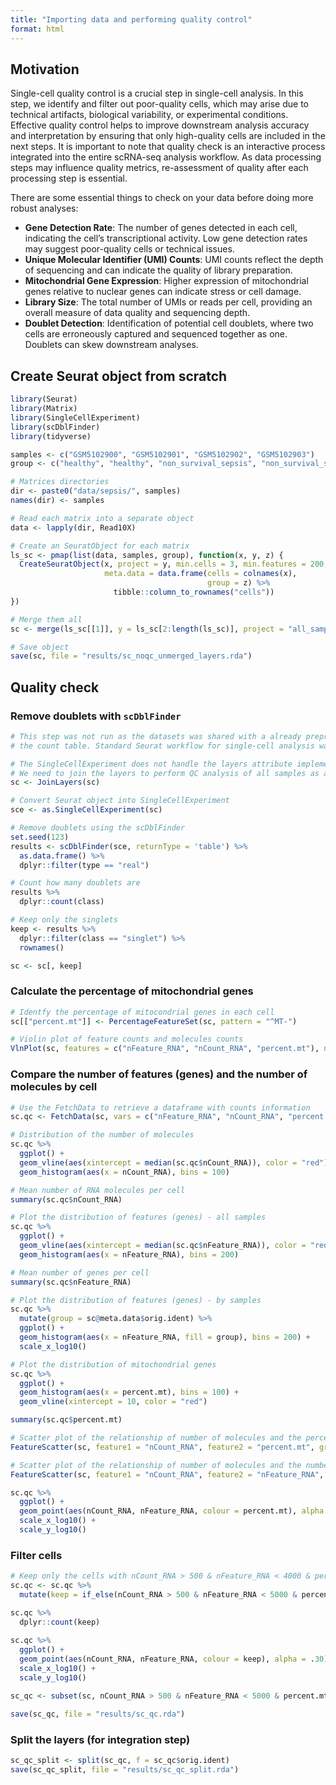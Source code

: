 ```yaml
---
title: "Importing data and performing quality control"
format: html
---
```


## Motivation

Single-cell quality control is a crucial step in single-cell analysis. In this step, we identify and filter out poor-quality cells, which may arise due to technical artifacts, biological variability, or experimental conditions. Effective quality control helps to improve downstream analysis accuracy and interpretation by ensuring that only high-quality cells are included in the next steps. It is important to note that quality check is an interactive process integrated into the entire scRNA-seq analysis workflow. As data processing steps may influence quality metrics, re-assessment of quality after each processing step is essential.

There are some essential things to check on your data before doing more robust analyses:

 - **Gene Detection Rate**: The number of genes detected in each cell, indicating the cell's transcriptional activity. Low gene detection rates may suggest poor-quality cells or technical issues.
 - **Unique Molecular Identifier (UMI) Counts**: UMI counts reflect the depth of sequencing and can indicate the quality of library preparation.
 - **Mitochondrial Gene Expression**: Higher expression of mitochondrial genes relative to nuclear genes can indicate stress or cell damage.
 - **Library Size**: The total number of UMIs or reads per cell, providing an overall measure of data quality and sequencing depth.
 - **Doublet Detection**: Identification of potential cell doublets, where two cells are erroneously captured and sequenced together as one. Doublets can skew downstream analyses.

## Create Seurat object from scratch

```r
library(Seurat)
library(Matrix)
library(SingleCellExperiment)
library(scDblFinder)
library(tidyverse)
```

```r
samples <- c("GSM5102900", "GSM5102901", "GSM5102902", "GSM5102903")
group <- c("healthy", "healthy", "non_survival_sepsis", "non_survival_sepsis")

# Matrices directories
dir <- paste0("data/sepsis/", samples)
names(dir) <- samples

# Read each matrix into a separate object
data <- lapply(dir, Read10X)

# Create an SeuratObject for each matrix
ls_sc <- pmap(list(data, samples, group), function(x, y, z) {
  CreateSeuratObject(x, project = y, min.cells = 3, min.features = 200, 
                     meta.data = data.frame(cells = colnames(x), 
                                            group = z) %>%
                       tibble::column_to_rownames("cells"))
})

# Merge them all
sc <- merge(ls_sc[[1]], y = ls_sc[2:length(ls_sc)], project = "all_samples")

# Save object
save(sc, file = "results/sc_noqc_unmerged_layers.rda")
```

## Quality check

### Remove doublets with `scDblFinder`

```r
# This step was not run as the datasets was shared with a already preprocessed version of
# the count table. Standard Seurat workflow for single-cell analysis was performed. 

# The SingleCellExperiment does not handle the layers attribute implemented on Seurat v5. 
# We need to join the layers to perform QC analysis of all samples as a whole
sc <- JoinLayers(sc)

# Convert Seurat object into SingleCellExperiment
sce <- as.SingleCellExperiment(sc)

# Remove doublets using the scDblFinder
set.seed(123)
results <- scDblFinder(sce, returnType = 'table') %>% 
  as.data.frame() %>%
  dplyr::filter(type == "real")

# Count how many doublets are
results %>% 
  dplyr::count(class)

# Keep only the singlets
keep <- results %>% 
  dplyr::filter(class == "singlet") %>% 
  rownames()

sc <- sc[, keep]
```

### Calculate the percentage of mitochondrial genes

```r
# Identfy the percentage of mitocondrial genes in each cell
sc[["percent.mt"]] <- PercentageFeatureSet(sc, pattern = "^MT-")

# Violin plot of feature counts and molecules counts
VlnPlot(sc, features = c("nFeature_RNA", "nCount_RNA", "percent.mt"), ncol = 3)
```

### Compare the number of features (genes) and the number of molecules by cell

```r
# Use the FetchData to retrieve a dataframe with counts information
sc.qc <- FetchData(sc, vars = c("nFeature_RNA", "nCount_RNA", "percent.mt"))

# Distribution of the number of molecules
sc.qc %>%
  ggplot() +
  geom_vline(aes(xintercept = median(sc.qc$nCount_RNA)), color = "red") +
  geom_histogram(aes(x = nCount_RNA), bins = 100)

# Mean number of RNA molecules per cell
summary(sc.qc$nCount_RNA)

# Plot the distribution of features (genes) - all samples
sc.qc %>%
  ggplot() +
  geom_vline(aes(xintercept = median(sc.qc$nFeature_RNA)), color = "red") +
  geom_histogram(aes(x = nFeature_RNA), bins = 200)

# Mean number of genes per cell
summary(sc.qc$nFeature_RNA)

# Plot the distribution of features (genes) - by samples
sc.qc %>%
  mutate(group = sc@meta.data$orig.ident) %>% 
  ggplot() +
  geom_histogram(aes(x = nFeature_RNA, fill = group), bins = 200) +
  scale_x_log10()

# Plot the distribution of mitochondrial genes 
sc.qc %>%
  ggplot() +
  geom_histogram(aes(x = percent.mt), bins = 100) +
  geom_vline(xintercept = 10, color = "red")

summary(sc.qc$percent.mt)

# Scatter plot of the relationship of number of molecules and the percent of MT genes
FeatureScatter(sc, feature1 = "nCount_RNA", feature2 = "percent.mt", group.by = "orig.ident")

# Scatter plot of the relationship of number of molecules and the number of features
FeatureScatter(sc, feature1 = "nCount_RNA", feature2 = "nFeature_RNA", group.by = "orig.ident")

sc.qc %>%
  ggplot() +
  geom_point(aes(nCount_RNA, nFeature_RNA, colour = percent.mt), alpha = .50) +
  scale_x_log10() +
  scale_y_log10()
```

### Filter cells  

```r
# Keep only the cells with nCount_RNA > 500 & nFeature_RNA < 4000 & percent.mt < 10
sc.qc <- sc.qc %>%
  mutate(keep = if_else(nCount_RNA > 500 & nFeature_RNA < 5000 & percent.mt < 10, "keep", "remove"))

sc.qc %>% 
  dplyr::count(keep)
  
sc.qc %>% 
  ggplot() +
  geom_point(aes(nCount_RNA, nFeature_RNA, colour = keep), alpha = .30) +
  scale_x_log10() +
  scale_y_log10()

sc_qc <- subset(sc, nCount_RNA > 500 & nFeature_RNA < 5000 & percent.mt < 10)

save(sc_qc, file = "results/sc_qc.rda")
```

### Split the layers (for integration step)

```r
sc_qc_split <- split(sc_qc, f = sc_qc$orig.ident)
save(sc_qc_split, file = "results/sc_qc_split.rda")
```

